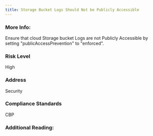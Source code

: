 ```yaml
---
title: Storage Bucket Logs Should Not be Publicly Accessible
---
```


### More Info:

Ensure that cloud Storage bucket Logs are not Publicly Accessible by setting "publicAccessPrevention" to "enforced".

### Risk Level

High

### Address

Security

### Compliance Standards

CBP

### Additional Reading:
